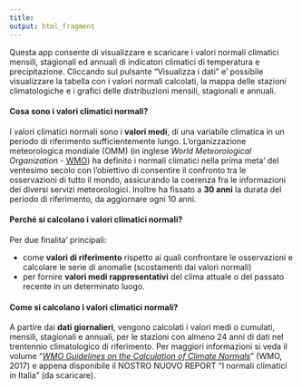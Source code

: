 ```yaml
---
title: 
output: html_fragment
---
```


<div>

<p>Questa app consente di visualizzare e scaricare i valori normali climatici mensili, stagionali ed annuali di indicatori climatici di temperatura e precipitazione. Cliccando sul pulsante "Visualizza i dati" e' possibile visualizzare la tabella con i valori normali calcolati, la mappa delle stazioni climatologiche e i grafici delle distribuzioni mensili, stagionali e annuali.</p>

<h4>Cosa sono i valori climatici normali?</h4>
  
 <p>I valori climatici normali sono i <strong>valori medi</strong>, di una variabile climatica in un periodo di riferimento sufficientemente lungo.
  L'organizzazione meteorologica mondiale (OMM) (in inglese <i>World Meteorological Organization</i> - <a href="https://public.wmo.int/en" alt="sito WMO" target="_blank" class="mylink">WMO</a>) ha definito i normali climatici nella prima meta' del ventesimo secolo con l'obiettivo di consentire il confronto tra le osservazioni di tutto il mondo,
  assicurando la coerenza fra le informazioni dei diversi servizi meteorologici. Inoltre ha fissato a <strong>30 anni</strong> la durata del periodo di riferimento, da aggiornare ogni 10 anni.</p>

<h4>Perché si calcolano i valori climatici normali?</h4>
  
<p>Per due finalita' principali:
  
  - come <strong>valori di riferimento</strong> rispetto ai quali confrontare le osservazioni e calcolare le serie di anomalie (scostamenti dai valori normali)
  - per fornire <strong>valori medi rappresentativi</strong> del clima attuale o del passato recente in un determinato luogo.</p>

<h4>Come si calcolano i valori climatici normali?</h4>
  
<p>A partire dai <strong>dati giornalieri</strong>, vengono calcolati i valori medi o cumulati, mensili, stagionali e annuali, per le stazioni con almeno 24 anni di dati nel trentennio climatologico di riferimento.
Per maggiori informazioni si veda il volume "<i><a href="https://library.wmo.int/doc_num.php?explnum_id=4166" target="_blank" alt="Volume WMO" class="mylink">WMO Guidelines on the Calculation of
Climate Normals</a></i>" (WMO, 2017) e appena disponibile il NOSTRO NUOVO REPORT "I normali climatici in Italia" (da scaricare).</p>
</div>